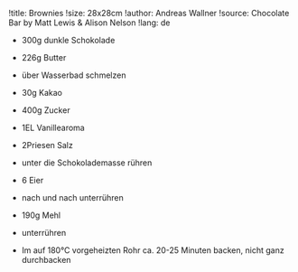 !title: Brownies
!size: 28x28cm
!author: Andreas Wallner
!source: Chocolate Bar by Matt Lewis & Alison Nelson
!lang: de

* 300g dunkle Schokolade
* 226g Butter
- über Wasserbad schmelzen

* 30g Kakao
* 400g Zucker
* 1EL Vanillearoma
* 2Priesen Salz
- unter die Schokolademasse rühren

* 6 Eier
- nach und nach unterrühren

* 190g Mehl
- unterrühren

+ Im auf 180°C vorgeheizten Rohr ca. 20-25 Minuten backen, nicht ganz durchbacken